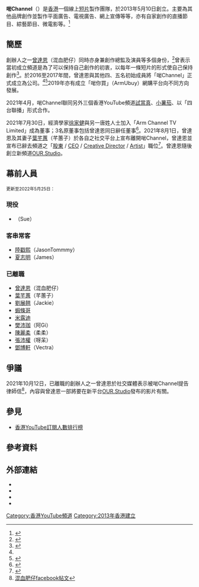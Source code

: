 {{Infobox_Company
| company_name = 啱Channel
| company_logo = 啱Channel標誌.png
| company_type = 
| company_slogan = 繼續香港<br>We are Hong Kong
| foundation = {{start date and age|2013|5|10}}
| location = 
| key_people = [[曾達恩|曾達恩]]
| sales = 
| profit = 
| asset = 
| market_value = 
| parent = 
| predecessor = 
| subsid = 
| num_employees = 
| industry = 
| products = 
| revenue = 
| homepage = {{URL|http://www.armchannel.tv/}}
}}
{{Infobox YouTube personality
| name                 = 啱Channel
| image                = 
| image_size           = 200px
| caption = 頻道標誌
| nationality          = {{HKG}}
| channel_url          = UC-2hWXRgCg-o5Waz36Yt7BA
| channel_display_name = Arm Channel TV
| years_active         = 2013年至今
| genre                = 
| subscribers          = 30.2萬<ref>{{cite web|title=Arm Channel TV|url=https://www.youtube.com/user/TheArmChannelTV|access-date=2021-03-26|archive-date=2021-06-09|archive-url=https://web.archive.org/web/20210609024618/https://www.youtube.com/user/TheArmChannelTV|dead-url=no}}</ref>
| subscriber_date      = 2022年3月13日
| views                = 94,688,029
| view_date            = 2022年3月13日
| silver_button        = yes
| silver_year          = 2018年
| stats_update         = 2022年3月13日
}}
'''啱Channel'''（{{lang-en|Arm Channel TV}}）是[[香港|香港]]一個線上[[短片|短片]]製作團隊，於2013年5月10日創立。主要為其他品牌創作並製作平面廣告、電視廣告、網上宣傳等等，亦有自家創作的直播節目、綜藝節目、微電影等。<ref>{{Cite web|url= http://www.armchannel.tv/aboutus/|title= 我哋係咩|accessdate= 2020-10-01|work= |publisher= 啱Channel|date= |archive-date= 2021-06-24|archive-url= https://web.archive.org/web/20210624015036/http://www.armchannel.tv/aboutus/|dead-url= no}}</ref>

==簡歷==
創辦人之一[[曾達恩|曾達恩]]（混血肥仔）同時亦身兼創作總監及演員等多個身份，<ref>{{Cite web|url= http://www.etnet.com.hk/www/tc/lifestyle/officetips/lovelife/53364|title= 【靠低俗發圍】導演變網紅！肥仔瞓身追夢啱你channel嗎？|accessdate= 2020-10-01|work= |publisher= 經濟通 ET Net|date= 2018-04-27|archive-date= 2021-05-01|archive-url= https://web.archive.org/web/20210501204636/http://www.etnet.com.hk/www/tc/lifestyle/officetips/lovelife/53364|dead-url= no}}</ref>曾表示當初成立頻道是為了可以保持自己創作的初衷，以每年一條短片的形式使自己保持創作<ref name="standnews2021">{{Cite web|url= https://beta.thestandnews.com/culture/%E6%96%B0%E6%B5%AA%E6%BD%AE-3-%E5%95%B1-channel-%E7%9A%84-%E4%B8%AD%E5%B9%B4%E5%8D%B1%E6%A9%9F-%E5%A6%82%E4%BD%95%E9%81%BF%E5%85%8D%E8%AE%8A%E6%88%90%E5%A4%A7%E5%8F%B0-%E8%80%81%E5%B1%8E%E5%BF%BD|title= 【新浪潮 ‧ 3】啱 Channel 的「中年危機」：如何避免變成大台、老屎忽？|accessdate= 2021-06-13|work= [[立場新聞|立場新聞]]|publisher= |date= 2021-06-13|archive-date= 2021-06-13|archive-url= https://web.archive.org/web/20210613043701/https://beta.thestandnews.com/culture/%E6%96%B0%E6%B5%AA%E6%BD%AE-3-%E5%95%B1-channel-%E7%9A%84-%E4%B8%AD%E5%B9%B4%E5%8D%B1%E6%A9%9F-%E5%A6%82%E4%BD%95%E9%81%BF%E5%85%8D%E8%AE%8A%E6%88%90%E5%A4%A7%E5%8F%B0-%E8%80%81%E5%B1%8E%E5%BF%BD|dead-url= no}}</ref>。於2016至2017年間，曾達恩與其他四、五名初始成員將「啱Channel」正式成立為公司。<ref name="standnews2021"/><ref>{{Cite web|url= https://www.youtube.com/watch?v=EdwLqQa8ad8|title= 👋3分鐘介紹混血肥仔|accessdate= 2020-10-01|work= Arm Channel TV|publisher= YouTube|date= 2019-10-02|archive-date= 2021-05-01|archive-url= https://web.archive.org/web/20210501141404/https://www.youtube.com/watch?v=EdwLqQa8ad8|dead-url= no}}</ref>2019年亦有成立「啱你買」（ArmUbuy）網購平台向不同方向發展。

2021年4月，啱Channel聯同另外三個香港YouTube頻道[[試當真|試當真]]、[[小薯茄|小薯茄]]、{{link-zh-yue|FHProductionHK|FHProductionHK}}以「四台聯播」形式合作。

2021年7月30日，經濟學家[[徐家健|徐家健]]與另一唐姓人士加入「Arm Channel TV Limited」成為董事；3名原董事包括曾達恩同日辭任董事<ref>{{cite news |title=經濟學家徐家健入主《啱channel》　有意加入財金內容　承諾「絕對跟返之前嘅風格」 |url=https://www.thestandnews.com/culture/%E7%B6%93%E6%BF%9F%E5%AD%B8%E5%AE%B6%E5%BE%90%E5%AE%B6%E5%81%A5%E5%85%A5%E4%B8%BB%E5%95%B1channel-%E6%9C%89%E6%84%8F%E5%8A%A0%E5%85%A5%E8%B2%A1%E9%87%91%E5%85%A7%E5%AE%B9-%E6%89%BF%E8%AB%BE%E7%B5%95%E5%B0%8D%E8%B7%9F%E8%BF%94%E4%B9%8B%E5%89%8D%E5%98%85%E9%A2%A8%E6%A0%BC |accessdate=2021-08-20 |work=[[立場新聞|立場新聞]] |date=2021-08-16 |archive-date=2021-08-20 |archive-url=https://web.archive.org/web/20210820055337/https://www.thestandnews.com/culture/%E7%B6%93%E6%BF%9F%E5%AD%B8%E5%AE%B6%E5%BE%90%E5%AE%B6%E5%81%A5%E5%85%A5%E4%B8%BB%E5%95%B1channel-%E6%9C%89%E6%84%8F%E5%8A%A0%E5%85%A5%E8%B2%A1%E9%87%91%E5%85%A7%E5%AE%B9-%E6%89%BF%E8%AB%BE%E7%B5%95%E5%B0%8D%E8%B7%9F%E8%BF%94%E4%B9%8B%E5%89%8D%E5%98%85%E9%A2%A8%E6%A0%BC |dead-url=no }}</ref>。2021年8月1日，曾達恩及其妻子[[葉芊蕙|葉芊蕙]]（芊蕙子）於各自之社交平台上宣布離開啱Channel，曾達恩並宣布已辭去頻道之「[[股東|股東]] / [[CEO|CEO]] / [[創意總監|Creative Director]] / [[藝人|Artist]]」職位<ref>{{cite news |title=啱 Channel 創辦人混血肥仔辭職 網民︰同林日曦有搞作？ |url=https://www.am730.com.hk/news/娛樂/啱-channel-創辦人混血肥仔辭職-網民︰同林日曦有搞作？-278367 |accessdate=2021-08-01 |work=[[am730|am730]] |date=2021-08-01 |archive-date=2021-08-01 |archive-url=https://web.archive.org/web/20210801203653/https://www.am730.com.hk/news/%E5%A8%9B%E6%A8%82/%E5%95%B1-channel-%E5%89%B5%E8%BE%A6%E4%BA%BA%E6%B7%B7%E8%A1%80%E8%82%A5%E4%BB%94%E8%BE%AD%E8%81%B7-%E7%B6%B2%E6%B0%91%EF%B8%B0%E5%90%8C%E6%9E%97%E6%97%A5%E6%9B%A6%E6%9C%89%E6%90%9E%E4%BD%9C%EF%BC%9F-278367 |dead-url=no }}</ref>。曾達恩隨後創立新頻道[[OUR.Studio|OUR.Studio]]。

== 幕前人員 ==
<small>更新至2022年5月25日：</small>
===現役===
*{{link-zh-yue|麥欣童}}（Sue）
=== 客串常客 ===
{{div col}}
*[[陸戳熙|陸戳熙]]（JasonTommmy）
*[[夏志明|夏志明]]（James）
{{div col end}}
=== 已離職 ===
{{Div col|2}}
*[[曾達恩|曾達恩]]（混血肥仔）
*[[葉芊蕙|葉芊蕙]]（芊蕙子）
*[[劉展翹|劉展翹]]（Jackie）
*[[蝦條哥|蝦條哥]]
*[[米露迪|米露迪]]
*[[樊沛珈|樊沛珈]]（阿Gi）
*[[陳麗柔|陳麗柔]]（柔柔）
*[[張沛權|張沛權]]（呀呆）
*[[鄧博軒|鄧博軒]]（Vectra）
{{div col end}}

== 爭議 ==
2021年10月12日，已離職的創辦人之一曾達恩於社交媒體表示被啱Channel提告律師信<ref>[https://www.facebook.com/photo/?fbid=414713970012147&set=a.198713191612227 混血肥仔facebook帖文]</ref>，內容與曾達恩一部將要在新平台[[OUR.Studio|OUR.Studio]]發布的影片有關。

== 參見 ==
* [[香港YouTube訂閱人數排行榜|香港YouTube訂閱人數排行榜]]

== 參考資料 ==
{{reflist}}

== 外部連結 ==
*{{URL|http://www.armchannel.tv/|啱Channel}}
*{{facebook|ArmChannelTV}}
*{{YouTube|channel=UC-2hWXRgCg-o5Waz36Yt7BA}}
*{{instagram|armchanneltv}}

{{DEFAULTSORT:Arm Channel TV}}
[[Category:香港YouTube頻道|Category:香港YouTube頻道]]
[[Category:2013年香港建立|Category:2013年香港建立]]
